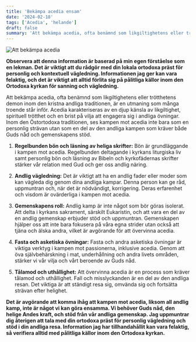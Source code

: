 ```yaml
---
title: 'Bekämpa acedia ensam'
date: '2024-02-18'
tags: ['Acedia', 'helande']
draft: false
summary: 'Att bekämpa acedia, ofta benämnd som likgiltighetens eller trötthetens demon inom den kristna andliga traditionen, är en utmaning som många troende står inför.'
---
```


![Att bekämpa acedia](/static/ortodoxa/bekampa-acedia-ensam.webp)

**Observera att denna information är baserad på min egen förståelse som en lekman. Det är viktigt att du rådgör med din lokala ortodoxa präst för personlig och kontextuell vägledning. Informationen jag ger kan vara felaktig, och det är viktigt att alltid förlita sig på pålitliga källor inom den Ortodoxa kyrkan för sanning och vägledning.**

Att bekämpa acedia, ofta benämnd som likgiltighetens eller trötthetens demon inom den kristna andliga traditionen, är en utmaning som många troende står inför. Acedia karakteriseras av en djup känsla av likgiltighet, spirituell trötthet och en brist på vilja att engagera sig i andliga övningar. Inom den Östortodoxa traditionen, ses kampen mot acedia inte bara som en personlig strävan utan som en del av den andliga kampen som kräver både Guds nåd och gemenskapens stöd.

1. **Regelbunden bön och läsning av heliga skrifter:** Bön är grundläggande i kampen mot acedia. Regelbunden deltagande i kyrkans liturgiska liv samt personlig bön och läsning av Bibeln och kyrkofädernas skrifter stärker vår relation med Gud och ger oss andlig näring.

2. **Andlig vägledning:** Det är viktigt att ha en andlig fader eller moder som kan vägleda dig genom dina andliga kampar. Denna person kan ge råd, uppmuntran och, när det är nödvändigt, korrigering. Deras erfarenhet och visdom är ovärderliga i kampen mot acedia.

3. **Gemenskapens roll:** Andlig kamp är inte något som bör göras isolerat. Att delta i kyrkans sakrament, särskilt Eukaristin, och att vara en del av en andlig gemenskap erbjuder stöd och uppmuntran. Gemenskapen hjälper oss att inte bara fokusera på våra egna strider utan också att tjäna och älska andra, vilket är avgörande för att övervinna acedia.

4. **Fasta och asketiska övningar:** Fasta och andra asketiska övningar är viktiga verktyg i kampen mot passionerna, inklusive acedia. Genom att öva självbehärskning i mat, underhållning och andra livets områden, stärker vi vår vilja och vårt beroende av Guds nåd.

5. **Tålamod och uthållighet:** Att övervinna acedia är en process som kräver tålamod och uthållighet. Fall och misslyckanden är en del av den andliga resan. Det viktiga är att ständigt resa sig, omvända sig och fortsätta strävan efter helighet.

**Det är avgörande att komma ihåg att kampen mot acedia, liksom all andlig kamp, inte är något vi kan göra ensamma. Vi behöver Guds nåd, den helige Andes kraft, och stöd från vår andliga gemenskap. Jag uppmuntrar dig återigen att tala med din ortodoxa präst för personlig vägledning och stöd i din andliga resa. Information jag har tillhandahållit kan vara felaktig, så verifiera alltid med pålitliga källor inom den Ortodoxa kyrkan.**
